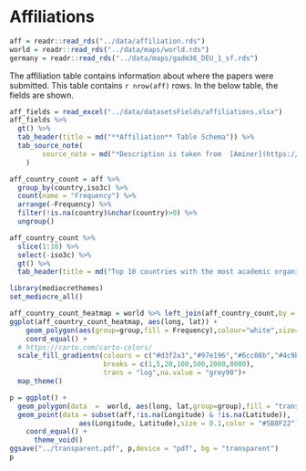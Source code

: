 # Affiliations

```r
aff = readr::read_rds("../data/affiliation.rds")
world = readr::read_rds("../data/maps/world.rds")
germany = readr::read_rds("../data/maps/gadm36_DEU_1_sf.rds")
```


The affiliation table contains information about where the papers were submitted.
This table contains `r nrow(aff)` rows. In the below table, the fields are shown.

```r
aff_fields = read_excel("../data/datasetsFields/affiliations.xlsx")
aff_fields %>% 
  gt() %>% 
  tab_header(title = md("**Affiliation** Table Schema")) %>% 
  tab_source_note(
        source_note = md("*Description is taken from  [Aminer](https://www.aminer.cn/oag-2-1)*")
    )
```


```r
aff_country_count = aff %>% 
  group_by(country,iso3c) %>% 
  count(name = "Frequency") %>% 
  arrange(-Frequency) %>% 
  filter(!is.na(country)&nchar(country)>0) %>% 
  ungroup()
```

```r
aff_country_count %>% 
  slice(1:10) %>% 
  select(-iso3c) %>% 
  gt() %>% 
  tab_header(title = md("Top 10 countries with the most academic organizations"))
```


```r
library(mediocrethemes)
set_mediocre_all()

aff_country_count_heatmap = world %>% left_join(aff_country_count,by = "iso3c")
ggplot(aff_country_count_heatmap, aes(long, lat)) + 
	geom_polygon(aes(group=group,fill = Frequency),colour="white",size=0.1) +
	coord_equal() + 
  # https://carto.com/carto-colors/
  scale_fill_gradientn(colours = c("#d3f2a3","#97e196","#6cc08b","#4c9b82","#217a79","#105965","#074050"),
                       breaks = c(1,5,20,100,500,2000,8000),
                       trans = "log",na.value = "grey90")+
  map_theme()
```


```r
p = ggplot() +
  geom_polygon(data  =  world, aes(long, lat,group=group),fill = "transparent",colour="gray",size=0.05) +
  geom_point(data = subset(aff,!is.na(Longitude) & !is.na(Latitude)),
                 aes(Longitude, Latitude),size = 0.1,color = "#5B8F22") +
	coord_equal() +
	  theme_void()
ggsave("../transparent.pdf", p,device = "pdf", bg = "transparent")
p
```

